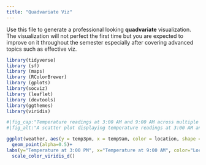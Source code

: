 ```yaml
---
title: "Quadvariate Viz"
---
```


Use this file to generate a professional looking **quadvariate** visualization.  The visualization will not perfect the first time but you are expected to improve on it throughout the semester especially after covering advanced topics such as effective viz.
```r
library(tidyverse)
library (sf)
library (maps)
library (RColorBrewer)
library (gplots)
library(socviz)
library (leaflet)
library (devtools)
library(ggthemes)
library(viridis)
```


```r
#|fig_cap:"Temperature readings at 3:00 AM and 9:00 AM across multiple locations, with indications of whether rainfall occurred. The graph highlights temperature variations and potential correlations with rainfall."
#|fig_alt:"A scatter plot displaying temperature readings at 3:00 AM and 9:00 AM for multiple locations, with additional data indicating whether it rained. The x-axis temperature at 9:00 AM, while the y-axis shows temperature values at 3:00 PM. Different shapes distinguish rainy and non-rainy conditions, illustrating potential trends in temperature shifts due to precipitation. The biggest takeaways are that the there is a medium/strong and positive relationship in all of the locations, and that Uluru has typically the greatest temperatures. Additionally, there seems to be more rain in hobart than the other two locations. The data is from weather-"https://mac-stat.github.io/data/weather_3_locations.csv"

ggplot(weather, aes(y = temp3pm, x = temp9am, color = location, shape = raintoday)) + 
  geom_point(alpha=0.5)+
labs(y="Temperature at 3:00 PM", x="Temperature at 9:00 AM", color="Location", shape="Rain", title="Temperature Variations and Rainfall by Location at 3:00 AM and 9:00 AM")+
  scale_color_viridis_d()
```

